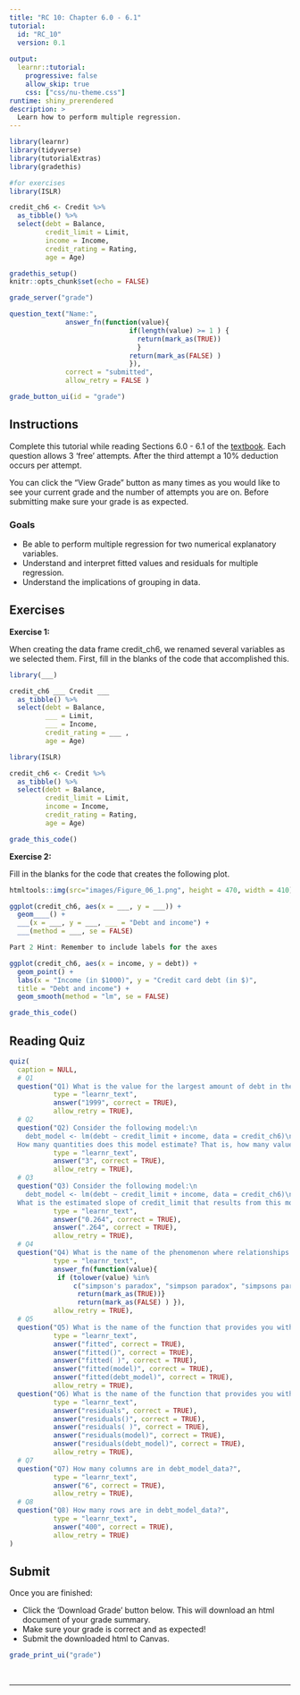 ```yaml
---
title: "RC 10: Chapter 6.0 - 6.1"
tutorial:
  id: "RC_10"
  version: 0.1
  
output:
  learnr::tutorial:
    progressive: false
    allow_skip: true
    css: ["css/nu-theme.css"]
runtime: shiny_prerendered
description: >
  Learn how to perform multiple regression.
---
```



```r
library(learnr)
library(tidyverse)
library(tutorialExtras)
library(gradethis)

#for exercises
library(ISLR)

credit_ch6 <- Credit %>%
  as_tibble() %>%
  select(debt = Balance, 
         credit_limit = Limit,
         income = Income, 
         credit_rating = Rating,
         age = Age)

gradethis_setup()
knitr::opts_chunk$set(echo = FALSE)
```


```r
grade_server("grade")
```

```r
question_text("Name:",
              answer_fn(function(value){
                              if(length(value) >= 1 ) {
                                return(mark_as(TRUE))
                                }
                              return(mark_as(FALSE) )
                              }),
              correct = "submitted",
              allow_retry = FALSE )
```

```r
grade_button_ui(id = "grade")
```


## Instructions

Complete this tutorial while reading Sections 6.0 - 6.1 of the [textbook](https://nustat.github.io/intro-stat-data-sci/06-multiple-regression.html). Each question allows 3 'free' attempts. After the third attempt a 10% deduction occurs per attempt.

You can click the "View Grade" button as many times as you would like to see your current grade and the number of attempts you are on. Before submitting make sure your grade is as expected.

### Goals

-   Be able to perform multiple regression for two numerical explanatory variables.
-   Understand and interpret fitted values and residuals for multiple regression.
-   Understand the implications of grouping in data.


## Exercises

**Exercise 1:**

When creating the data frame credit_ch6, we renamed several variables as we selected them. First, fill in the blanks of the code that accomplished this. 


```r
library(___)

credit_ch6 ___ Credit ___ 
  as_tibble() %>%
  select(debt = Balance, 
         ___ = Limit,
         ___ = Income, 
         credit_rating = ___ ,
         age = Age)
```


```r
library(ISLR)

credit_ch6 <- Credit %>%
  as_tibble() %>%
  select(debt = Balance, 
         credit_limit = Limit,
         income = Income, 
         credit_rating = Rating,
         age = Age)
```

```r
grade_this_code()
```


**Exercise 2:**

Fill in the blanks for the code that creates the following plot.

```r
htmltools::img(src="images/Figure_06_1.png", height = 470, width = 410)
```


```r
ggplot(credit_ch6, aes(x = ___, y = ___)) +
  geom____() +
  ___(x = ___, y = ___, ___ = "Debt and income") + 
  ___(method = ___, se = FALSE)

```

```r
Part 2 Hint: Remember to include labels for the axes
```

```r
ggplot(credit_ch6, aes(x = income, y = debt)) +
  geom_point() +
  labs(x = "Income (in $1000)", y = "Credit card debt (in $)",
  title = "Debt and income") + 
  geom_smooth(method = "lm", se = FALSE)
```

```r
grade_this_code()
```


## Reading Quiz

```r
quiz(
  caption = NULL,
  # Q1
  question("Q1) What is the value for the largest amount of debt in the credit_ch6 data set?", 
           type = "learnr_text",
           answer("1999", correct = TRUE),
           allow_retry = TRUE),
  # Q2
  question("Q2) Consider the following model:\n
    debt_model <- lm(debt ~ credit_limit + income, data = credit_ch6)\n
  How many quantities does this model estimate? That is, how many values will there be in the Estimate column of the regression table for this model? ", 
           type = "learnr_text",
           answer("3", correct = TRUE),
           allow_retry = TRUE),
  # Q3
  question("Q3) Consider the following model:\n
    debt_model <- lm(debt ~ credit_limit + income, data = credit_ch6)\n
  What is the estimated slope of credit_limit that results from this model? Round to 3 decimal places.", 
           type = "learnr_text",
           answer("0.264", correct = TRUE),
           answer(".264", correct = TRUE),
           allow_retry = TRUE),
  # Q4
  question("Q4) What is the name of the phenomenon where relationships that exist in aggregate disappear or reverse when the data are broken into groups?", 
           type = "learnr_text",
           answer_fn(function(value){
            if (tolower(value) %in% 
                c("simpson's paradox", "simpson paradox", "simpsons paradox")) {
                 return(mark_as(TRUE))}
                 return(mark_as(FALSE) ) }),
           allow_retry = TRUE),
  # Q5
  question("Q5) What is the name of the function that provides you with the fitted values for a model?", 
           type = "learnr_text",
           answer("fitted", correct = TRUE),
           answer("fitted()", correct = TRUE),
           answer("fitted( )", correct = TRUE),
           answer("fitted(model)", correct = TRUE),
           answer("fitted(debt_model)", correct = TRUE),
           allow_retry = TRUE),
  question("Q6) What is the name of the function that provides you with the residuals for a model?", 
           type = "learnr_text",
           answer("residuals", correct = TRUE),
           answer("residuals()", correct = TRUE),
           answer("residuals( )", correct = TRUE),
           answer("residuals(model)", correct = TRUE),
           answer("residuals(debt_model)", correct = TRUE),
           allow_retry = TRUE),
  # Q7
  question("Q7) How many columns are in debt_model_data?", 
           type = "learnr_text",
           answer("6", correct = TRUE),
           allow_retry = TRUE),
  # Q8
  question("Q8) How many rows are in debt_model_data?", 
           type = "learnr_text",
           answer("400", correct = TRUE),
           allow_retry = TRUE)
)

```

## Submit

Once you are finished:

-   Click the 'Download Grade' button below. This will download an html document of your grade summary.
-   Make sure your grade is correct and as expected!
-   Submit the downloaded html to Canvas.

```r
grade_print_ui("grade")
```

<br>
<hr /> 
<br>

<!-- ```{r} -->
<!-- bootstrapPage( -->
<!--      div(style="display:inline-block",  -->
<!--          strong("Optional:") ), -->
<!--      div(style="display:inline-block", -->
<!--          print_ui("Print", label = "full reading check") ), -->
<!--      div(style="display:inline-block",  -->
<!--          p("for your own review and records.") )  -->
<!--      ) -->
<!-- ``` -->
<!-- <hr />  -->
